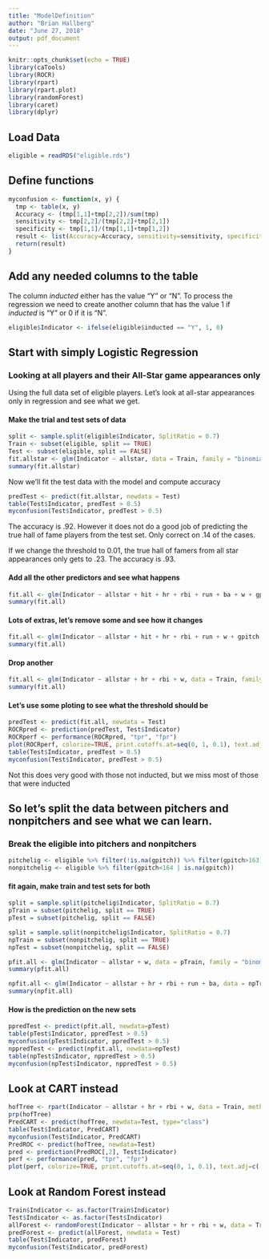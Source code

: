 ```yaml
---
title: "ModelDefinition"
author: "Brian Hallberg"
date: "June 27, 2018"
output: pdf_document
---
```


```r
knitr::opts_chunk$set(echo = TRUE)
library(caTools)
library(ROCR)
library(rpart)
library(rpart.plot)
library(randomForest)
library(caret)
library(dplyr)
```
## Load Data


```r
eligible = readRDS("eligible.rds")
```
##  Define functions

```r
myconfusion <- function(x, y) {
  tmp <- table(x, y)
  Accuracy <- (tmp[1,1]+tmp[2,2])/sum(tmp)
  sensitivity <- tmp[2,2]/(tmp[2,2]+tmp[2,1])
  specificity <- tmp[1,1]/(tmp[1,1]+tmp[1,2])
  result <- list(Accuracy=Accuracy, sensitivity=sensitivity, specificity=specificity)
  return(result)
}
```

##  Add any needed columns to the table

The column *inducted* either has the value "Y" or "N".  To process the regression we need to create another column that has the value 1 if *inducted* is "Y" or 0 if it is "N".

```r
eligible$Indicator <- ifelse(eligible$inducted == "Y", 1, 0)
```

##  Start with simply Logistic Regression


###  Looking at all players and their All-Star game appearances only

Using the full data set of eligible players.  Let's look at all-star appearances only in regression and see what we get.

####  Make the trial and test sets of data

```r
split <- sample.split(eligible$Indicator, SplitRatio = 0.7)
Train <- subset(eligible, split == TRUE)
Test <- subset(eligible, split == FALSE)
fit.allstar <- glm(Indicator ~ allstar, data = Train, family = "binomial")
summary(fit.allstar)

```
Now we'll fit the test data with the model and compute accuracy

```r
predTest <- predict(fit.allstar, newdata = Test)
table(Test$Indicator, predTest > 0.5)
myconfusion(Test$Indicator, predTest > 0.5)
```

The accuracy is .92.  However it does not do a good job of predicting the true hall of fame players from the test set.  Only correct on .14 of the cases.

If we change the threshold to 0.01, the true hall of famers from all star appearances only gets to .23.  The accuracy is .93.

#### Add all the other predictors and see what happens

```r
fit.all <- glm(Indicator ~ allstar + hit + hr + rbi + run + ba + w + gpitch + sopitch, data = Train, family = "binomial")
summary(fit.all)
```

####  Lots of extras, let's remove some and see how it changes

```r
fit.all <- glm(Indicator ~ allstar + hit + hr + rbi + run + w + gpitch + sopitch, data = Train, family = "binomial")
summary(fit.all)
```

####  Drop another



```r
fit.all <- glm(Indicator ~ allstar + hr + rbi + w, data = Train, family = "binomial")
summary(fit.all)
```

#### Let's use some ploting to see what the threshold should be

```r
predTest <- predict(fit.all, newdata = Test)
ROCRpred <- prediction(predTest, Test$Indicator)
ROCRperf <- performance(ROCRpred, "tpr", "fpr")
plot(ROCRperf, colorize=TRUE, print.cutoffs.at=seq(0, 1, 0.1), text.adj=c(-0.2, 1.7))
table(Test$Indicator, predTest > 0.5)
myconfusion(Test$Indicator, predTest > 0.5)
```

Not this does very good with those not inducted, but we miss most of those that were inducted

## So let's split the data between pitchers and nonpitchers and see what we can learn.

### Break the eligible into pitchers and nonpitchers

```r
pitchelig <- eligible %>% filter(!is.na(gpitch)) %>% filter(gpitch>163)
nonpitchelig <- eligible %>% filter(gpitch<164 | is.na(gpitch))
```

#### fit again, make train and test sets for both

```r
split = sample.split(pitchelig$Indicator, SplitRatio = 0.7)
pTrain = subset(pitchelig, split == TRUE)
pTest = subset(pitchelig, split == FALSE)

split = sample.split(nonpitchelig$Indicator, SplitRatio = 0.7)
npTrain = subset(nonpitchelig, split == TRUE)
npTest = subset(nonpitchelig, split == FALSE)

pfit.all <- glm(Indicator ~ allstar + w, data = pTrain, family = "binomial")
summary(pfit.all)

npfit.all <- glm(Indicator ~ allstar + hr + rbi + run + ba, data = npTrain, family = "binomial")
summary(npfit.all)

```

#### How is the prediction on the new sets

```r
ppredTest <- predict(pfit.all, newdata=pTest)
table(pTest$Indicator, ppredTest > 0.5)
myconfusion(pTest$Indicator, ppredTest > 0.5)
nppredTest <- predict(npfit.all, newdata=npTest)
table(npTest$Indicator, nppredTest > 0.5)
myconfusion(npTest$Indicator, nppredTest > 0.5)
```
##  Look at CART instead


```r
hofTree <- rpart(Indicator ~ allstar + hr + rbi + w, data = Train, method="class", control=rpart.control(minbucket=25))
prp(hofTree)
PredCART <- predict(hofTree, newdata=Test, type="class")
table(Test$Indicator, PredCART)
myconfusion(Test$Indicator, PredCART)
PredROC <- predict(hofTree, newdata=Test)
pred <- prediction(PredROC[,2], Test$Indicator)
perf <- performance(pred, "tpr", "fpr")
plot(perf, colorize=TRUE, print.cutoffs.at=seq(0, 1, 0.1), text.adj=c(-0.2, 1.7))
```

##  Look at Random Forest instead

```r
Train$Indicator <- as.factor(Train$Indicator)
Test$Indicator <- as.factor(Test$Indicator)
allForest <- randomForest(Indicator ~ allstar + hr + rbi + w, data = Train, nodesize=25, ntree=500, na.action = na.omit, importance=TRUE)
predForest <- predict(allForest, newdata = Test)
table(Test$Indicator, predForest)
myconfusion(Test$Indicator, predForest)
```



